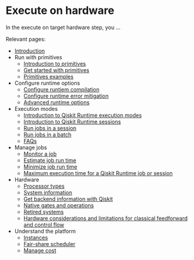# Execute on hardware

In the execute on target hardware step, you ...

Relevant pages:

* [Introduction](./execute-on-target-hardware)
* Run with primitives
  * [Introduction to primitives](./primitives)
  * [Get started with primitives](./primitives-get-started)
  * [Primitives examples](./primitives-examples)
* Configure runtime options
  * [Configure runtiem compilation](./configure-runtime-compilation)
  * [Configure runtime error mitigation](./configure-error-mitigation)
  * [Advanced runtime options](./advanced-runtime-options)
* Execution modes
  * [Introduction to Qiskit Runtime execution modes](./execution-modes)
  * [Introduction to Qiskit Runtime sessions](./sessions)
  * [Run jobs in a session](./run-jobs-in-session)
  * [Run jobs in a batch](./run-jobs-batch)
  * [FAQs](./execution-modes-faq)
* Manage jobs
  * [Monitor a job](./monitor-job)
  * [Estimate job run time](./estimate-job-run-time)
  * [Minimize job run time](./minimize-time)
  * [Maximum execution time for a Qiskit Runtime job or session](./max-execution-time)
* Hardware
  * [Processor types](./processor-types)
  * [System information](./system-information)
  * [Get backend information with Qiskit](./get-backend-information)
  * [Native gates and operations](./native-gates)
  * [Retired systems](./retired-systems)
  * [Hardware considerations and limitations for classical feedforward and control flow](./dynamic-circuits-considerations)
* Understand the platform
  * [Instances](./instances)
  * [Fair-share scheduler](./fair-share-queue)
  * [Manage cost](./manage-cost)
